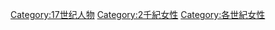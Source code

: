 [[Category:17世纪人物|Category:17世纪人物]]
[[Category:2千紀女性|Category:2千紀女性]]
[[Category:各世紀女性|Category:各世紀女性]]
